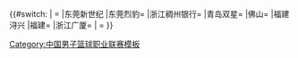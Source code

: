 {{#switch:{{{1|}}} <noinclude>| = [[|{{{1}}}]]</noinclude>
|东莞新世纪
|东莞烈豹=[[东莞烈豹篮球俱乐部|{{{1}}}]] 
|浙江稠州银行=[[浙江金牛篮球俱乐部|{{{1}}}]]
|青岛双星=[[青岛双星篮球俱乐部|{{{1}}}]]
|佛山=[[佛山龙狮篮球俱乐部|{{{1}}}]]
|福建浔兴
|福建=[[福建鲟篮球俱乐部|{{{1}}}]]
|浙江广厦=[[浙江猛狮篮球俱乐部|{{{1}}}]]
| ={{{1}}}
}}<noinclude>
{{Documentation}}
[[Category:中国男子篮球职业联赛模板]]</noinclude>
